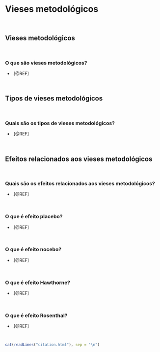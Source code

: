 # **Vieses metodológicos** {#vieses-metodologicos}

<br>

## Vieses metodológicos

<br>

### O que são vieses metodológicos?

- .[@REF]

<br>

## Tipos de vieses metodológicos

<br>

### Quais são os tipos de vieses metodológicos?

- .[@REF]

<br>

## Efeitos relacionados aos vieses metodológicos

<br>

### Quais são os efeitos relacionados aos vieses metodológicos?

- .[@REF]

<br>

### O que é efeito placebo?

- .[@REF]

<br>

### O que é efeito nocebo?

- .[@REF]

<br>

### O que é efeito Hawthorne?

- .[@REF]

<br>

### O que é efeito Rosenthal?

- .[@REF]

<br>

```r
cat(readLines("citation.html"), sep = "\n")
```

<br>
